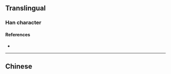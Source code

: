{{also|壺|壷}}
{{character info}}
==Translingual==
{{Han simplified forms|壺|壷|壶|ex=y}}

===Han character===
{{Han char|rn=33|rad=士|as=07|sn=10|four=|canj=GBTC|ids=⿳士冖业}}

====References====
* {{Han ref|kx=0243.071|hdz=10447.060|uh=58F6|ud=22774}}

----

==Chinese==
{{zh-see|壺}}